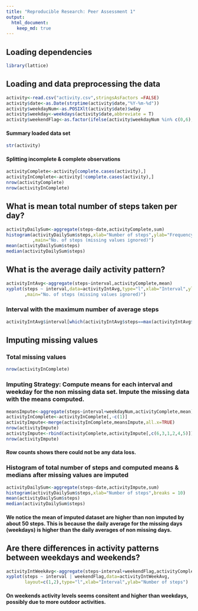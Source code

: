 ```yaml
---
title: "Reproducible Research: Peer Assessment 1"
output: 
  html_document:
    keep_md: true
---
```

## Loading dependencies
```r
library(lattice)
```


## Loading and data preprocessing the data
```r
activity<-read.csv("activity.csv",stringsAsFactors =FALSE)
activity$date<-as.Date(strptime(activity$date,"%Y-%m-%d"))
activity$weekdayNum<-as.POSIXlt(activity$date)$wday
activity$weekday<-weekdays(activity$date,abbreviate = T)
activity$weekendFlag<-as.factor(ifelse(activity$weekdayNum %in% c(0,6),"weekend","weekday"))
```
#### Summary loaded data set
```r
str(activity)
```


#### Splitting incomplete & complete observations
```r
activityComplete<-activity[complete.cases(activity),]
activityInComplete<-activity[!complete.cases(activity),]
nrow(activityComplete)
nrow(activityInComplete)
```

## What is mean total number of steps taken per day?
```r
activityDailySum<-aggregate(steps~date,activityComplete,sum)
histogram(activityDailySum$steps,xlab="Number of steps",ylab="Frequency",breaks = 10,
          ,main="No. of steps (missing values ignored)")
mean(activityDailySum$steps)
median(activityDailySum$steps)
```

## What is the average daily activity pattern?
```r
activityIntAvg<-aggregate(steps~interval,activityComplete,mean)
xyplot(steps ~ interval,data=activityIntAvg,type="l",xlab="Interval",ylab="Number of steps"
       ,main="No. of steps (missing values ignored)")
```
### Interval with the maximum number of average steps
```r
activityIntAvg$interval[which(activityIntAvg$steps==max(activityIntAvg$steps))]
```


## Imputing missing values

### Total missing values
```r
nrow(activityInComplete)
```

### Imputing Strategy: Compute means for each interval and weekday for the non missing data set. Impute the missing data with the means computed.
```r
meansImpute<-aggregate(steps~interval+weekdayNum,activityComplete,mean)
activityInComplete<-activityInComplete[,-c(1)]
activityImpute<-merge(activityInComplete,meansImpute,all.x=TRUE)
nrow(activityImpute)
activityImpute<-rbind(activityComplete,activityImpute[,c(6,3,1,2,4,5)])
nrow(activityImpute)
```
#### Row counts shows there could not be any data loss.

### Histogram of total number of steps and computed means & medians after missing values are imputed
```r
activityDailySum<-aggregate(steps~date,activityImpute,sum)
histogram(activityDailySum$steps,xlab="Number of steps",breaks = 10)
mean(activityDailySum$steps)
median(activityDailySum$steps)
```

#### We notice the mean of imputed dataset are higher than non imputed by about 50 steps. This is because the daily average for the missing days (weekdays) is higher than the daily averages of non missing days.

## Are there differences in activity patterns between weekdays and weekends?
```r
activityIntWeekAvg<-aggregate(steps~interval+weekendFlag,activityComplete,mean)
xyplot(steps ~ interval | weekendFlag,data=activityIntWeekAvg,
       layout=c(1,2),type="l",xlab="Interval",ylab="Number of steps")
```

#### On weekends activity levels seems consitent and higher than weekdays, possibly due to more outdoor activities.